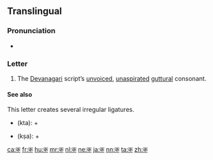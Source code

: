 {{Devanagari character info|hex=915|name=DEVANAGARI LETTER KA|image=[[File:Deva-क-order.gif|100px]]}}
{{also|क़}}
==Translingual==

===Pronunciation===
* {{IPA|/kə/|lang=mul}}

===Letter===
{{mul-Deva|ka}}

# The [[Devanagari]] script’s [[unvoiced]], [[unaspirated]] [[guttural]] consonant.

====See also====
This letter creates several irregular ligatures.
* {{l|hi|क्त|sc=Deva}} (kta): {{Deva|क}} + {{Deva|[[त]]}}
* {{l|hi|क्ष|sc=Deva}} (kṣa): {{Deva|क}} + {{Deva|[[ष]]}}

[[ca:क]]
[[fr:क]]
[[hu:क]]
[[mr:क]]
[[nl:क]]
[[ne:क]]
[[ja:क]]
[[nn:क]]
[[ta:क]]
[[zh:क]]